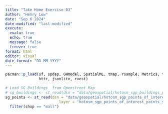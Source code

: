 ```yaml
---
title: "Take Home Exercise 03"
author: "Henry Low"
date: "Sep 6 2024"
date-modified: "last-modified"
execute:
  evalu: true
  echo: true
  message: false
  freeze: true
format: html
editor: visual
date-format: "DD MM YYYY"
---
```


```r
pacman::p_load(sf, spdep, GWmodel, SpatialML, tmap, rsample, Metrics, tidyverse, knitr, kableExtra,
               httr, jsonlite, rvest)
```

```r
# Load SG Buildings  from Openstreet Map
# sg_buildings <- st_read(dsn = "data/geospatial/hotosm_sgp_buildings_polygons_shp/", layer = "hotosm_sgp_buildings_polygons_shp") 
sg_points <- st_read(dsn = "data/geospatial/hotosm_sgp_points_of_interest_points_shp/",
                        layer = "hotosm_sgp_points_of_interest_points_shp") %>%
  filter(shop == "mall")
```
